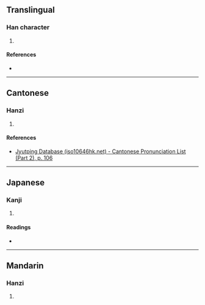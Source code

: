 {{character info}}
==Translingual==

===Han character===
{{Han char|rn=60|rad=彳|as=12|sn=15|four=|canj=HOYTG|ids=⿰彳童}}

# {{rfdef|cmn}}

====References====
* {{Han ref|kx=0371.090|dkj=10244|dj=0698.050|hdz=20844.040|uh=5FB8|ud=24504}}

----

==Cantonese==

===Hanzi===
{{yue-hanzi|jyut=[[cung1]]|y=chung1}}

# {{rfdef|yue|sort=彳12}}

====References====
* [http://www.iso10646hk.net/jp/document/download.jsp Jyutping Database (iso10646hk.net) - Cantonese Pronunciation List (Part 2), p. 106]

----

==Japanese==

===Kanji===
{{ja-kanji|grade=|rs=彳12}}

# {{rfdef|ja|sort=彳12}}

====Readings====
* {{ja-readings|on=[[しょう]] (shō), [[しゅ]] (shu)|kun=[[ゆくさま]] (yukusama)}}

----

==Mandarin==

===Hanzi===
{{cmn-hanzi|pin=[[chōng]] ([[chong1]])|wg=ch'ung<sup>1</sup>}}

# {{rfdef|cmn|sort=彳12}}